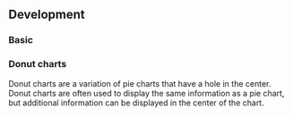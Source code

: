
## Development

### Basic

<EchartsPiePlayground height="40rem" />

### Donut charts

Donut charts are a variation of pie charts that have a hole in the center. Donut charts are often used to display the same information as a pie chart, but additional information can be displayed in the center of the chart.

<EchartsCirclePlayground height="40rem" />
